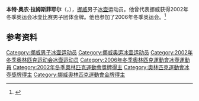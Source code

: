 {{NoteTA|G1=Sports}}
'''本特·奥农·拉姆斯菲耶尔'''（{{lang-no|Bent Ånund Ramsfjell}}，{{bd|1967年|11月30日||}}），[[挪威|挪威]]男子[[冰壶|冰壶]]运动员。他曾代表挪威获得2002年冬季奥运会冰壶比赛男子团体金牌。他也参加了2006年冬季奥运会。<ref>{{Cite web|title=Bent Ånund RAMSFJELL|url=https://www.olympic.org/bent-aanund-ramsfjell|accessdate=2021-04-10|work=International Olympic Committee|archive-date=2021-04-11|archive-url=https://web.archive.org/web/20210411015846/https://www.olympic.org/bent-aanund-ramsfjell|dead-url=no}}</ref>

== 参考资料 ==
{{reflist}}

{{奥林匹克运动会冰壶比赛男子团体冠军}}

{{Authority control}}
{{DEFAULTSORT:Ramsfjell, Bent Ånund}}
[[Category:挪威男子冰壶运动员|Category:挪威男子冰壶运动员]]
[[Category:挪威奥运冰壶运动员|Category:挪威奥运冰壶运动员]]
[[Category:2002年冬季奥林匹克运动会冰壶运动员|Category:2002年冬季奥林匹克运动会冰壶运动员]]
[[Category:2006年冬季奧林匹克運動會冰壺運動員|Category:2006年冬季奧林匹克運動會冰壺運動員]]
[[Category:2002年冬季奧林匹克運動會獎牌得主|Category:2002年冬季奧林匹克運動會獎牌得主]]
[[Category:奧林匹克運動會冰壺獎牌得主|Category:奧林匹克運動會冰壺獎牌得主]]
[[Category:挪威奧林匹克運動會金牌得主|Category:挪威奧林匹克運動會金牌得主]]